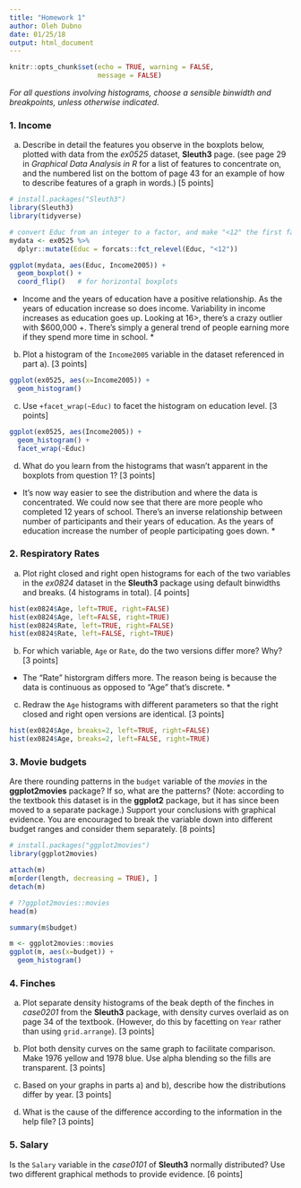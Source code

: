 ```yaml
---
title: "Homework 1"
author: Oleh Dubno
date: 01/25/18
output: html_document
---
```


```r
knitr::opts_chunk$set(echo = TRUE, warning = FALSE,
                      message = FALSE)
```


*For all questions involving histograms, choose a sensible binwidth and breakpoints, unless otherwise indicated.*

### 1. Income

a) Describe in detail the features you observe in the boxplots below, plotted with data from the *ex0525* dataset, **Sleuth3** page. (see page 29 in *Graphical Data Analysis in R* for a list of features to concentrate on, and the numbered list on the bottom of page 43 for an example of how to describe features of a graph in words.) [5 points]

```r
# install.packages("Sleuth3")
library(Sleuth3)
library(tidyverse)

# convert Educ from an integer to a factor, and make "<12" the first factor level 
mydata <- ex0525 %>% 
  dplyr::mutate(Educ = forcats::fct_relevel(Educ, "<12"))

ggplot(mydata, aes(Educ, Income2005)) +
  geom_boxplot() + 
  coord_flip()   # for horizontal boxplots
```
* Income and the years of education have a positive relationship. As the years of education increase so does income. Variability in income increases as education goes up. Looking at 16>, there's a crazy outlier with $600,000 +. There's simply a general trend of people earning more if they spend more time in school. *

b) Plot a histogram of the `Income2005` variable in the dataset referenced in part a). [3 points]
```r
ggplot(ex0525, aes(x=Income2005)) +
  geom_histogram()
```

c) Use `+facet_wrap(~Educ)` to facet the histogram on education level. [3 points]
```r
ggplot(ex0525, aes(Income2005)) +
  geom_histogram() +
  facet_wrap(~Educ)
```
d) What do you learn from the histograms that wasn't apparent in the boxplots from question 1? [3 points]
* It's now way easier to see the distribution and where the data is concentrated. We could now see that there are more people who completed 12 years of school. There's an inverse relationship between number of participants and their years of education. As the years of education increase the number of people participating goes down. *

### 2. Respiratory Rates

a) Plot right closed and right open histograms for each of the two variables in the *ex0824* dataset in the **Sleuth3** package using default binwidths and breaks. (4 histograms in total). [4 points]

```r
hist(ex0824$Age, left=TRUE, right=FALSE)
hist(ex0824$Age, left=FALSE, right=TRUE)
hist(ex0824$Rate, left=TRUE, right=FALSE)
hist(ex0824$Rate, left=FALSE, right=TRUE)
```

b) For which variable, `Age` or `Rate`, do the two versions differ more? Why? [3 points]
* The "Rate" historgram differs more. The reason being is because the data is continuous as opposed to "Age" that's discrete. * 

c) Redraw the `Age` histograms with different parameters so that the right closed and right open versions are identical. [3 points]

```r
hist(ex0824$Age, breaks=2, left=TRUE, right=FALSE)
hist(ex0824$Age, breaks=2, left=FALSE, right=TRUE)
```

### 3. Movie budgets

Are there rounding patterns in the `budget` variable of the *movies* in the **ggplot2movies** package? If so, what are the patterns? (Note: according to the textbook this dataset is in the **ggplot2** package, but it has since been moved to a separate package.) Support your conclusions with graphical evidence. You are encouraged to break the variable down into different budget ranges and consider them separately. [8 points] 

```r
# install.packages("ggplot2movies")
library(ggplot2movies)
```
```r
attach(m)
m[order(length, decreasing = TRUE), ]
detach(m)
```

```r
# ??ggplot2movies::movies
head(m)
```

```r
summary(m$budget)
```


```r
m <- ggplot2movies::movies
ggplot(m, aes(x=budget)) +
  geom_histogram()
```

### 4. Finches

a) Plot separate density histograms of the beak depth of the finches in *case0201* from the **Sleuth3** package, with density curves overlaid as on page 34 of the textbook. (However, do this by facetting on `Year` rather than using `grid.arrange`). [3 points]


b) Plot both density curves on the same graph to facilitate comparison. Make 1976 yellow and 1978 blue.  Use alpha blending so the fills are transparent. [3 points]

c) Based on your graphs in parts a) and b), describe how the distributions differ by year. [3 points]

d) What is the cause of the difference according to the information in the help file? [3 points]

### 5. Salary

Is the `Salary` variable in the *case0101* of **Sleuth3** normally distributed?  Use two different graphical methods to provide evidence. [6 points]
